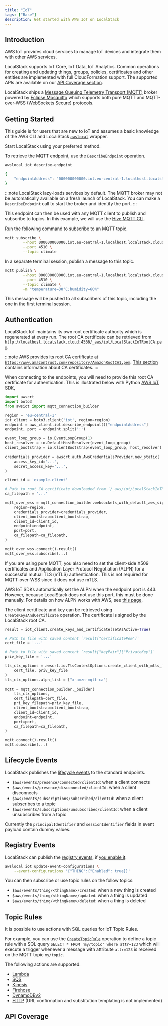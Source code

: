 ```yaml
---
title: "IoT"
tags: ["Base"]
description: Get started with AWS IoT on LocalStack
---
```



## Introduction

AWS IoT provides cloud services to manage IoT devices and integrate them with other AWS services.

LocalStack supports IoT Core, IoT Data, IoT Analytics.
Common operations for creating and updating things, groups, policies, certificates and other entities are implemented with full CloudFormation support.
The supported APIs are available on our [API Coverage section](#api-coverage).

LocalStack ships a [Message Queuing Telemetry Transport (MQTT)](https://mqtt.org/) broker powered by [Eclipse Mosquitto](https://mosquitto.org/) which supports both pure MQTT and MQTT-over-WSS (WebSockets Secure) protocols.

## Getting Started

This guide is for users that are new to IoT and assumes a basic knowledge of the AWS CLI and LocalStack [`awslocal`](https://github.com/localstack/awscli-local) wrapper.

Start LocalStack using your preferred method.

To retrieve the MQTT endpoint, use the [`DescribeEndpoint`](https://docs.aws.amazon.com/iot/latest/apireference/API_DescribeEndpoint.html) operation.

```bash
awslocal iot describe-endpoint
```



```bash title="Output"
{
    "endpointAddress": "000000000000.iot.eu-central-1.localhost.localstack.cloud:4510"
}
```

:::note
LocalStack lazy-loads services by default.
The MQTT broker may not be automatically available on a fresh launch of LocalStack.
You can make a `DescribeEndpoint` call to start the broker and identify the port.
:::

This endpoint can then be used with any MQTT client to publish and subscribe to topics.
In this example, we will use the [Hive MQTT CLI](https://hivemq.github.io/mqtt-cli/docs/installation/).

Run the following command to subscribe to an MQTT topic.

```bash
mqtt subscribe \
        --host 000000000000.iot.eu-central-1.localhost.localstack.cloud \
        --port 4510 \
        --topic climate
```

In a separate terminal session, publish a message to this topic.

```bash
mqtt publish \
        --host 000000000000.iot.eu-central-1.localhost.localstack.cloud \
        --port 4510 \
        --topic climate \
        -m "temperature=30°C;humidity=60%"
```

This message will be pushed to all subscribers of this topic, including the one in the first terminal session.

## Authentication

LocalStack IoT maintains its own root certificate authority which is regenerated at every run.
The root CA certificate can be retrieved from [`http://localhost.localstack.cloud:4566/_aws/iot/LocalStackIoTRootCA.pem`](http://localhost.localstack.cloud:4566/_aws/iot/LocalStackIoTRootCA.pem).

:::note
AWS provides its root CA certificate at [`https://www.amazontrust.com/repository/AmazonRootCA1.pem`](https://www.amazontrust.com/repository/AmazonRootCA1.pem).
[This section](https://docs.aws.amazon.com/iot/latest/developerguide/server-authentication.html#server-authentication-certs) contains information about CA certificates.
:::

When connecting to the endpoints, you will need to provide this root CA certificate for authentication.
This is illustrated below with Python [AWS IoT SDK](https://docs.aws.amazon.com/iot/latest/developerguide/iot-sdks.html),

```py showshowLineNumbers
import awscrt
import boto3
from awsiot import mqtt_connection_builder

region = 'eu-central-1'
iot_client = boto3.client('iot', region=region)
endpoint = aws_client.iot.describe_endpoint()["endpointAddress"]
endpoint, port = endpoint.split(':')

event_loop_group = io.EventLoopGroup(1)
host_resolver = io.DefaultHostResolver(event_loop_group)
client_bootstrap = io.ClientBootstrap(event_loop_group, host_resolver)

credentials_provider = awscrt.auth.AwsCredentialsProvider.new_static(
    access_key_id='...',
    secret_access_key='...',
)

client_id = 'example-client'

# Path to root CA certificate downloaded from `/_aws/iot/LocalStackIoTRootCA.pem`
ca_filepath = '...'

mqtt_over_wss = mqtt_connection_builder.websockets_with_default_aws_signing(
    region=region,
    credentials_provider=credentials_provider,
    client_bootstrap=client_bootstrap,
    client_id=client_id,
    endpoint=endpoint,
    port=port,
    ca_filepath=ca_filepath,
)

mqtt_over_wss.connect().result()
mqtt_over_wss.subscribe(...)
```

If you are using pure MQTT, you also need to set the client-side X509 certificates and Application Layer Protocol Negotiation (ALPN) for a successful mutual TLS (mTLS) authentication.
This is not required for MQTT-over-WSS since it does not use mTLS.

AWS IoT SDKs automatically set the ALPN when the endpoint port is 443.
However, because LocalStack does not use this port, this must be done manually.
For details on how ALPN works with AWS, see [this page](https://docs.aws.amazon.com/iot/latest/developerguide/protocols.html).

The client certificate and key can be retrieved using `CreateKeysAndCertificate` operation.
The certificate is signed by the LocalStack root CA.

```py showshowLineNumbers
result = iot_client.create_keys_and_certificate(setAsActive=True)

# Path to file with saved content `result["certificatePem"]`
cert_file = '...'

# Path to file with saved content `result["keyPair"]["PrivateKey"]`
priv_key_file = '...'

tls_ctx_options = awscrt.io.TlsContextOptions.create_client_with_mtls_from_path(
    cert_file, priv_key_file
)
tls_ctx_options.alpn_list = ["x-amzn-mqtt-ca"]

mqtt = mqtt_connection_builder._builder(
    tls_ctx_options,
    cert_filepath=cert_file,
    pri_key_filepath=priv_key_file,
    client_bootstrap=client_bootstrap,
    client_id=client_id,
    endpoint=endpoint,
    port=port,
    ca_filepath=ca_filepath,
)

mqtt.connect().result()
mqtt.subscribe(...)
```

## Lifecycle Events

LocalStack publishes the [lifecycle events](https://docs.aws.amazon.com/iot/latest/developerguide/life-cycle-events.html) to the standard endpoints.

- `$aws/events/presence/connected/clientId`: when a client connects
- `$aws/events/presence/disconnected/clientId`: when a client disconnects
- `$aws/events/subscriptions/subscribed/clientId`: when a client subscribes to a topic
- `$aws/events/subscriptions/unsubscribed/clientId`: when a client unsubscribes from a topic

Currently the `principalIdentifier` and `sessionIdentifier` fields in event payload contain dummy values.

## Registry Events

LocalStack can publish the [registry events](https://docs.aws.amazon.com/iot/latest/developerguide/registry-events.html), if [you enable it](https://docs.aws.amazon.com/iot/latest/developerguide/iot-events.html#iot-events-enable).

```bash
awslocal iot update-event-configurations \
    --event-configurations '{"THING":{"Enabled": true}}'
```

You can then subscribe or use topic rules on the follow topics:

- `$aws/events/thing/<thingName>/created`: when a new thing is created
- `$aws/events/thing/<thingName>/updated`: when a thing is updated
- `$aws/events/thing/<thingName>/deleted`: when a thing is deleted

## Topic Rules

It is possible to use actions with SQL queries for IoT Topic Rules.

For example, you can use the [`CreateTopicRule`](https://docs.aws.amazon.com/iot/latest/apireference/API_CreateTopicRule.html) operation to define a topic rule with a SQL query `SELECT * FROM 'my/topic' where attr=123` which will execute a trigger whenever a message with attribute `attr=123` is received on the MQTT topic `my/topic`.

The following actions are supported:
- [Lambda](https://docs.aws.amazon.com/iot/latest/developerguide/lambda-rule-action.html)
- [SQS](https://docs.aws.amazon.com/iot/latest/developerguide/sqs-rule-action.html)
- [Kinesis](https://docs.aws.amazon.com/iot/latest/developerguide/kinesis-rule-action.html)
- [Firehose](https://docs.aws.amazon.com/iot/latest/developerguide/kinesis-firehose-rule-action.html)
- [DynamoDBv2](https://docs.aws.amazon.com/iot/latest/developerguide/dynamodb-v2-rule-action.html)
- [HTTP](https://docs.aws.amazon.com/iot/latest/developerguide/https-rule-action.html) (URL confirmation and substitution templating is not implemented)

## API Coverage

<FeatureCoverage service="iot" client:load />
